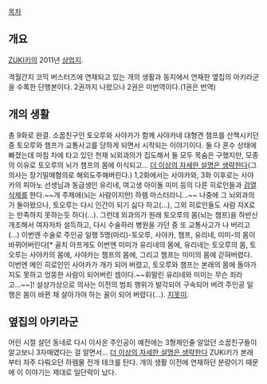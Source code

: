 [[목차]]

== 개요 ==
[[ZUKI키]]의 2011년 [[상업지]].

격월간지 코믹 버스터즈에 연재되고 있는 개의 생활과 동지에서 연재한 옆집의 아키라군을 수록한 단행본이다. 2권까지 나왔으나 2권은 미번역이다.(1권은 번역)

== 개의 생활 == 
총 9화로 완결. 소꿉친구인 토오루와 사야카가 함께 사야카네 대형견 챔프를 산책시키던 중 토오루와 챔프가 교통사고를 당하게 되면서 시작되는 이야기이다. 둘 다 혼수 상태에 빠졌는데 마침 차에 타고 있던 천재 뇌외과의가 집도해서 둘 모두 목숨은 구했지만, 모종의 이유로 토오루의 뇌가 챔프의 몸에 이식되고... [[더 이상의 자세한 설명은 생략한다]](그 의사는 장기밀매혐의로 해외도주해버린다.) 1,2화에서는 사야카와, 3화 이후로는 사야카의 피아노 선생님과 동급생인 유리네, 여고생 아이돌 미미 등의 다른 히로인들과 [[검열삭제]]를 한다.~~개 주제에(뇌는 사람이지만) 하렘 마스터라니...~~ 나중에 그 뇌외과의가 돌아왔으나, 토오루는 다시 인간이 되기 싫다 하고(...), 그외 히로인들도 사람 자X로는 만족하지 못하는듯 하다(...). 그런데 외과의가 원래 토오루의 몸(뇌는 챔프)을 하반신 개조해서 여자저차 설득하고, 다시 수술하러 병원을 가던 중 또 교통사고가 나 버리고(...) 이번엔 수술로 주인공 일행 5명(마리)-토오루, 사야카, 챔프, 유리네, 미미-의 몸이 바뀌어버린다[* 골치 아프게도 이번엔 미미가 유리네의 몸에, 유리네는 토오루의 몸, 토오루는 사야카의 몸에, 사야카는 챔프의 몸에, 그리고 챔프는 미미의 몸에 갇혀버렸다. 이번엔 메인 히로인인 사야카가 개가 되어 버렸고, 토오루와 챔프는 본래의 몸에 돌아가지도 못하고 엉뚱한 사람이 되어버린 셈이다.~~휘말린 유리네와 미미는 무슨 죄라고...~~]! 설상가상으로 의사는 이전의 범죄 행위가 발각되어 구속되어 버려 주인공 일행은 몸이 바뀐 채 살아가야 하는 꼴이 되어 버렸다(...). [[지못미]].

== 옆집의 아키라군 == 
어린 시절 살던 동네로 다시 이사온 주인공이 예전에는 3형제인줄 알았던 소꿉친구들이 알고보니 3자매였다는 걸 알면서... [[더 이상의 자세한 설명은 생략한다]] ZUKi키가 본래부터 자주 다뤄오던 하렘물 전개 테크를 탄다. 개의 생활 이전에 연재하던 분량이기 때문에 이 이야기는 제대로 일단락이 났다. 

